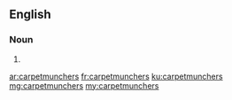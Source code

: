 ==English==

===Noun===
{{head|en|plural}}

# {{plural of|carpetmuncher|lang=en}}

[[ar:carpetmunchers]]
[[fr:carpetmunchers]]
[[ku:carpetmunchers]]
[[mg:carpetmunchers]]
[[my:carpetmunchers]]